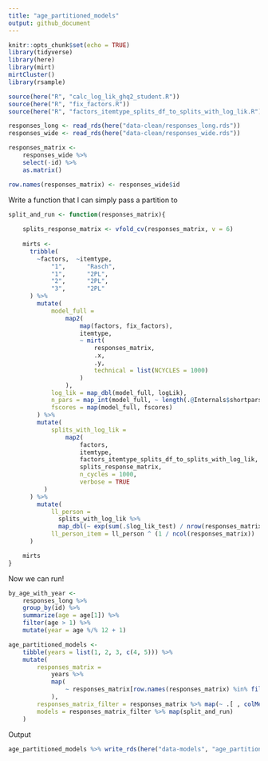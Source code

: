 ```yaml
---
title: "age_partitioned_models"
output: github_document
---
```


```r
knitr::opts_chunk$set(echo = TRUE)
library(tidyverse)
library(here)
library(mirt)
mirtCluster()
library(rsample)

source(here("R", "calc_log_lik_ghq2_student.R"))
source(here("R", "fix_factors.R"))
source(here("R", "factors_itemtype_splits_df_to_splits_with_log_lik.R"))

responses_long <- read_rds(here("data-clean/responses_long.rds"))
responses_wide <- read_rds(here("data-clean/responses_wide.rds"))

responses_matrix <- 
	responses_wide %>% 
	select(-id) %>% 
	as.matrix()

row.names(responses_matrix) <- responses_wide$id	
```

Write a function that I can simply pass a partition to

```r
split_and_run <- function(responses_matrix){
    
    splits_response_matrix <- vfold_cv(responses_matrix, v = 6)
    
    mirts <- 
      tribble(
        ~factors,  ~itemtype,
            "1",      "Rasch",
            "1",      "2PL",
            "2",      "2PL",
            "3",      "2PL"
      ) %>% 
        mutate(
            model_full =
                map2(
                    map(factors, fix_factors),
                    itemtype,
                    ~ mirt(
                        responses_matrix,
                        .x, 
                        .y,
                        technical = list(NCYCLES = 1000)
                    )
                ),
            log_lik = map_dbl(model_full, logLik),
            n_pars = map_int(model_full, ~ length(.@Internals$shortpars)),
            fscores = map(model_full, fscores)
        ) %>% 
        mutate(
            splits_with_log_lik = 
                map2(
                    factors, 
                    itemtype, 
                    factors_itemtype_splits_df_to_splits_with_log_lik, 
                    splits_response_matrix,
                    n_cycles = 1000,
                    verbose = TRUE
          )
      ) %>% 
        mutate(
            ll_person = 
              splits_with_log_lik %>% 
              map_dbl(~ exp(sum(.$log_lik_test) / nrow(responses_matrix))),
            ll_person_item = ll_person ^ (1 / ncol(responses_matrix))
      )

    mirts
}
```

Now we can run!

```r
by_age_with_year <- 
    responses_long %>% 
    group_by(id) %>% 
    summarize(age = age[1]) %>% 
    filter(age > 1) %>% 
    mutate(year = age %/% 12 + 1)

age_partitioned_models <- 
    tibble(years = list(1, 2, 3, c(4, 5))) %>% 
    mutate(
    	responses_matrix = 
    		years %>% 
    		map(
    			~ responses_matrix[row.names(responses_matrix) %in% filter(by_age_with_year, year %in% .)$id, ]
    		),
    	responses_matrix_filter = responses_matrix %>% map(~ .[ , colMeans(.) > 0.025 & colMeans(.) < 0.975]),
    	models = responses_matrix_filter %>% map(split_and_run)
    )
```

Output

```r
age_partitioned_models %>% write_rds(here("data-models", "age_partitioned_models.rds"))
```
